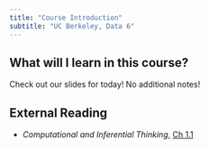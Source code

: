 ```yaml
---
title: "Course Introduction"
subtitle: "UC Berkeley, Data 6"
---
```



## What will I learn in this course?

Check out our slides for today! No additional notes!

## External Reading

* _Computational and Inferential Thinking_, [Ch 1.1](https://inferentialthinking.com/chapters/01/1/intro.html)
